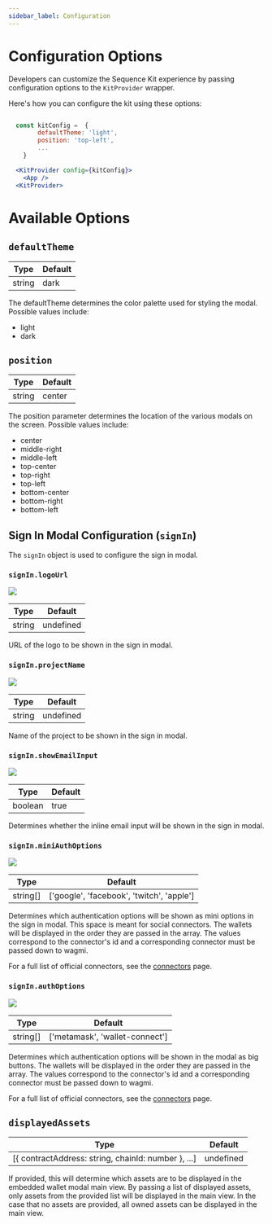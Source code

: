 ```yaml
---
sidebar_label: Configuration
---
```


# Configuration Options
Developers can customize the Sequence Kit experience by passing configuration options to the `KitProvider` wrapper.

Here's how you can configure the kit using these options:


```jsx

  const kitConfig =  {
		defaultTheme: 'light',
		position: 'top-left',
		...
	}

  <KitProvider config={kitConfig}>
    <App />
  <KitProvider>

```

# Available Options


## `defaultTheme`
| Type    | Default |
| -------- | ------- |
|  string | dark    |

The defaultTheme determines the color palette used for styling the modal. Possible values include:
- light
- dark


## `position`
| Type    | Default |
| -------- | ------- |
| string  | center    |

The position parameter determines the location of the various modals on the screen. Possible values include:
- center
- middle-right
- middle-left
- top-center
- top-right
- top-left
- bottom-center
- bottom-right
- bottom-left


## Sign In Modal Configuration (`signIn`)
The `signIn` object is used to configure the sign in modal.

### `signIn.logoUrl`

<div>
  <img src="/img/kit/dark-mode-logo.png" />
</div>

| Type    | Default |
| -------- | ------- |
| string  | undefined    |

URL of the logo to be shown in the sign in modal.

### `signIn.projectName`

<div>
  <img src="/img/kit/project-name.png" />
</div>

| Type    | Default |
| -------- | ------- |
| string  | undefined    |

Name of the project to be shown in the sign in modal.

### `signIn.showEmailInput`
<div>
  <img src="/img/kit/email-input.png" />
</div>

| Type    | Default |
| -------- | ------- |
| boolean  | true    |

Determines whether the inline email input will be shown in the sign in modal.

### `signIn.miniAuthOptions`
<div>
  <img src="/img/kit/mini-auth-options.png" />
</div>

| Type    | Default |
| -------- | ------- |
| string[]  | ['google', 'facebook', 'twitch', 'apple']    |

Determines which authentication options will be shown as mini options in the sign in modal. This space is meant for social connectors.
The wallets will be displayed in the order they are passed in the array. The values correspond to the connector's id and a corresponding connector must be passed down to wagmi.

For a full list of official connectors, see the [connectors](https://github.com/0xsequence/kit/tree/master/packages/connectors) page.

### `signIn.authOptions`
<div>
  <img src="/img/kit/auth-options.png" />
</div>

| Type    | Default |
| -------- | ------- |
| string[]  | ['metamask', 'wallet-connect'] |

Determines which authentication options will be shown in the modal as big buttons.
The wallets will be displayed in the order they are passed in the array. The values correspond to the connector's id and a corresponding connector must be passed down to wagmi.

For a full list of official connectors, see the [connectors](https://github.com/0xsequence/kit/tree/master/packages/connectors) page.

## `displayedAssets`
| Type    | Default |
| -------- | ------- |
| [{ contractAddress: string, chainId: number }, ...]  | undefined |

If provided, this will determine which assets are to be displayed in the embedded wallet modal main view.
By passing a list of displayed assets, only assets from the provided list will be displayed in the main view.
In the case that no assets are provided, all owned assets can be displayed in the main view.